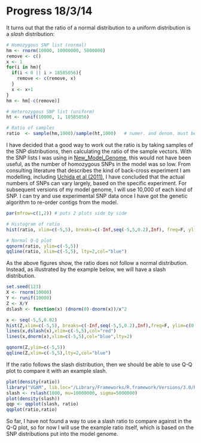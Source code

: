 Progress 18/3/14
========================================================

It turns out that the ratio of a normal distribution to a uniform distribution is a *slash* distribution:

```r
# Homozygous SNP list (normal)
hm <- rnorm(10000, 10000000, 5000000)
remove <- c()
x <- 1
for(i in hm){
  if(i < 0 || i > 18585056){
    remove <- c(remove, x)
  }
  x <- x+1
}
hm <- hm[-c(remove)]

# Heterozygous SNP list (uniform)
ht <- runif(10000, 1, 18585056)

# Ratio of samples
ratio  <- sample(hm,1000)/sample(ht,1000)   # numer. and denom. must be same length
```

I have decided that a good way to work out the ratio is by taking samples of the SNP distributions, then calculating the ratio of the sample vectors. With the SNP lists I was using in [New_Model_Genome](https://github.com/edwardchalstrey1/fragmented_genome_with_snps/blob/normal/Progress/New_Model_Genome.md), this would not have been useful, as the number of homozygous SNPs in the model was so low.
From consulting literature that describes the kind of back-cross experiment I am modelling, including [Uchida et al (2011)](http://pcp.oxfordjournals.org/content/52/4/716.long), I have concluded that the actual numbers of SNPs can vary largely, based on the specific experiment. For subsequent versions of my model genome, I will use 10,000 of each kind of SNP. I can try and use experimental SNP data once I have got the genetic algorithm to re-order contigs from the model.


```r
par(mfrow=c(1,2)) # puts 2 plots side by side

# Histogram of ratio
hist(ratio, xlim=c(-5,5), breaks=c(-Inf,seq(-5,5,0.2),Inf), freq=F, ylim=c(0,0.7))

# Normal Q-Q plot
qqnorm(ratio, ylim=c(-5,5))
qqline(ratio, xlim=c(-5,5), lty=2,col="blue")
```

As the above figures show, the ratio does not follow a normal distribution. Instead, as illustrated by the example below, we will have a slash distribution.

```r
set.seed(123)
X <- rnorm(10000)
Y <- runif(10000)
Z <- X/Y
dslash <- function(x) (dnorm(0)-dnorm(x))/x^2

x <- seq(-5,5,0.02)
hist(Z,xlim=c(-5,5), breaks=c(-Inf,seq(-5,5,0.2),Inf),freq=F, ylim=c(0,.4))
lines(x,dslash(x),xlim=c(-5,5),col="red")
lines(x,dnorm(x),xlim=c(-5,5),col="blue",lty=2)

qqnorm(Z,ylim=c(-5,5))
qqline(Z,xlim=c(-5,5),lty=2,col="blue")
```


If the ratio follows the slash distribution, then we should be able to use Q-Q plot to compare it with an example slash.

```r
plot(density(ratio))
library("VGAM", lib.loc="/Library/Frameworks/R.framework/Versions/3.0/Resources/library")
slash <- rslash(1000, mu=10000000, sigma=5000000)
plot(density(slash))
qqp <- qqplot(slash, ratio)
qqplot(ratio,ratio)
```

So far, I have not found a way to use a slash ratio to compare against in the Q-Q plot, so for now I will use the example ratio itself, which is based on the SNP distributions put into the model genome.